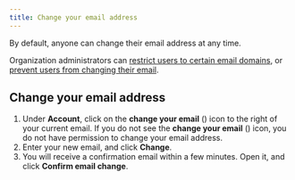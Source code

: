 ```yaml
---
title: Change your email address
---
```




By default, anyone can change their email address at any time.

Organization administrators can
[restrict users to certain email domains](/help/restrict-account-creation#configuring-email-domain-restrictions), or
[prevent users from changing their email](/help/restrict-name-and-email-changes).

## Change your email address

<FlattenedSteps>
  <NavigationSteps target="settings/account-and-privacy" />

  1. Under **Account**, click on the
     **change your email** (<EditIcon />) icon
     to the right of your current email. If you do not see the
     **change your email** (<EditIcon />) icon,
     you do not have permission to change your email address.
  1. Enter your new email, and click **Change**.
  1. You will receive a confirmation email within a few minutes. Open it,
     and click **Confirm email change**.
</FlattenedSteps>
